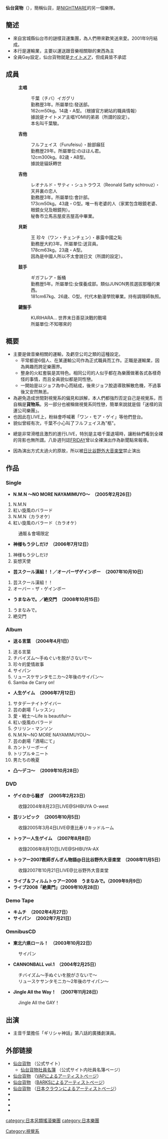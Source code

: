 {{multiple issues|
{{fansite|time=2018-01-06T12:27:59+00:00}}
{{inappropriate tone|time=2018-01-06T12:27:59+00:00}}
{{unreferenced|time=2018-01-06T12:27:59+00:00}}
}}
{{NoteTA
|G1 = Music
}}
'''仙台貨物'''（{{lang-ja|せんだいかもつ}}），簡稱仙貨，是[[NIGHTMARE_(樂團)|NIGHTMARE]]的另一個樂隊。

==簡述==
*來自宮城縣仙台市的謎樣貨運集團，為人們帶來歡笑送來愛。2001年9月結成。
*本行是運輸業，主要以運送跟音樂相關聯的東西為主
*全員Gay設定，仙台貨物就是[[ナイトメア|ナイトメア]]，但成員皆不承認

== 成員 ==
:'''主唱'''
::千葉（チバ）イガグリ 
::勤務歴3年。所屬單位:發送部。 
::162cm50kg。14歳・A型。（根據官方網站的職員情報）　 
::據說是ナイトメア主唱YOMI的弟弟（所謂的設定）。 
::本名叫千葉駿。

:'''吉他'''
::フルフェイス（Furufeisu）・臉部癲狂
::勤務歴29年。所屬單位:のほほん君。 
::12cm300kg。82歳・AB型。 
::據說是貓妖轉世

:'''吉他'''
::レオナルド・サティ・シュトラウス（Reonald Satty schtrouz）・天井裏の恋人
::勤務歴3年。所屬單位:會計部。 
::173cm50kg。43歳・O型。唯一有老婆的人（家累包含眼鏡老婆、眼鏡女兒及眼鏡狗）。 
::秘魯市立馬吉屋皮吉屋高中畢業。

:'''貝斯'''
::王 珍々（ワン・チェンチェン）・暴露中國之恥
::勤務歴大約3年。所屬單位:送貨員。 
::178cm63kg。23歳・A型。 
::因為是中國人所以不太會說日文（所謂的設定）。 

:'''鼓手'''
::ギガフレア・飯桶
::勤務歴5年。所屬單位:女僕養成部。類似JUNON男孩選拔那種的東西。 
::181cm67kg、26歳、O型。代代木動漫學院畢業。持有調理師執照。

:'''鍵盤手'''
::KURIHARA… 世界末日善惡決戰的戰場 
::所屬單位:不知哪來的

== 概要 ==
*主要是做音樂相關的運輸，及虧空公司之類的這種設定。
**平常都是6個人、在某運輸公司作為正式職員而工作。正職是運輸業，因為興趣而跨足樂團界。
**整身的火紅套裝是其特色。相同公司的人似乎都在為樂團做著各式各樣奇怪的事情，而且全員貌似都是同性戀。
**一開始是以ジョフ為中心而結成，後來ジョフ脫退導致解散危機，不過事後又安然無恙。
*為避免造成世間對視覺系的偏見和誤解，本人們都強烈否定自己是視覺系，而自稱是'''貨物系'''。另一部分也被稱做視覺系同性戀，簡單來說就是個「迷樣的貨運公司樂團」。
*也因此在LIVE上，粉絲會呼喊著「ワン・モア・ゲイ」等他們登台。
*貌似曾經有次，千葉不小心叫了フルフェイス為"柩"。

*總是非常滑稽且激烈的進行LIVE，特別是主唱千葉退場時，讓粉絲們看到全裸的背影也無所謂。八卦週刊誌[[FRIDAY|FRIDAY]]曾以全裸演出作為新聞點來報導。

*因為演出方式太過火的原故，所以被[[日比谷野外大音楽堂|日比谷野外大音楽堂]]禁止演出

== 作品 ==
=== Single ===
*'''N.M.N ～NO MORE NAYAMIMUYO～　（2005年2月26日）'''
#N.M.N
#紅い旋風のバラード
#N.M.N（カラオケ）
#紅い旋風のバラード（カラオケ）
:通販＆會場限定

*'''神様もう少しだけ　（2006年7月12日）'''
#神様もう少しだけ
#妄想天使

*'''芸スクール漢組！！／オーバーザゲインボー　（2007年10月10日）'''
#芸スクール漢組！！ 
#オーバー・ザ・ゲインボー

*'''うまなみで。／絶交門　（2008年10月15日）'''
#うまなみで。
#絶交門

=== Album ===
*'''送る言葉　（2004年4月1日）'''
#送る言葉 
#チバイズム～手ぬぐいを脱がさないで～
#珍々的愛情故事 
#サイパン 
#リュースケサンタモニカ～2年後のサイパン～
#Samba de Carry on! 

*'''人生ゲイム　（2006年7月12日）'''
#サタデーナイトゲイバー
#芸の劇場「レッスン」
#愛・戦士～Life is beautiful～
#紅い旋風のバラード
#クリリン・マンソン
#N.M.N～NO MORE NAYAMIMUYOU～ 
#芸の劇場「酒場にて」
#カントリーボーイ
#トリプル☆ニート 
#男たちの晩夏 

*'''凸～デコ～　（2009年10月28日）'''

=== DVD ===
*'''ゲイのから騒ぎ　（2005年2月23日）'''
:收錄2004年8月23日LIVE@SHIBUYA O-west
*'''芸リンピック　（2005年10月5日）'''
:收錄2005年3月4日LIVE@恵比寿リキッドルーム
*'''トゥアー人生ゲイム　（2007年8月8日）'''
:收錄2006年8月10日LIVE@SHIBUYA-AX
*'''トゥアー2007教師ぎんぎん物語@日比谷野外大音楽堂　（2008年11月5日）'''
:收錄2007年10月21日LIVE@比谷野外大音楽堂
*'''ライブ＆フィルムトゥアー2008　うまなみで。（2009年9月9日）'''
*'''ライブ2008「絶黄門」（2009年10月28日）'''

=== Demo Tape ===
*'''キムチ　（2002年4月27日）'''
*'''サイパン　（2002年7月21日）'''

=== OmnibusCD ===
*'''東北六県ロール！　（2003年10月22日）'''
:サイパン

*'''CANNONBALL vol.1　（2004年2月25日）'''
:チバイズム～手ぬぐいを脱がさないで～
:リュースケサンタモニカ～2年後のサイパン～

*'''Jingle All the Way！　（2007年11月28日）'''
:Jingle All the GAY！

== 出演 ==
*主音千葉擔任「ギリシャ神話」第八話的廣播劇演員。

==外部链接==
* [http://www.sendaikamotsu.net/ 仙台貨物] {{Wayback|url=http://www.sendaikamotsu.net/ |date=20201101130559 }}（公式サイト）
** [http://www.sendaikamotsu.net/profile.html 仙台貨物社員名簿] {{Wayback|url=http://www.sendaikamotsu.net/profile.html |date=20200118202206 }}（公式サイト内社員名簿ページ）
* [https://www.vap.co.jp/kamotsu/ 仙台貨物] {{Wayback|url=https://www.vap.co.jp/kamotsu/ |date=20151025211035 }}（[[バップ|VAP]]によるアーティストページ）
* [http://www.barks.jp/feature/?id=1000025243 仙台貨物] {{Wayback|url=http://www.barks.jp/feature/?id=1000025243 |date=20140325033039 }}（[[BARKS|BARKS]]によるアーティストページ）
* [http://www.crownrecord.co.jp/artist/sendaikamotsu/ 仙台貨物] {{Wayback|url=http://www.crownrecord.co.jp/artist/sendaikamotsu/ |date=20130513164501 }}（[[日本クラウン|日本クラウン]]によるアーティストページ）
* {{Twitter|Kamotsu_Staff|仙台貨物_Staff}}
* {{Twitter|IGAGURI_Chiba|イガグリ千葉}}
* {{Twitter|sendai_kmt_full|仙台貨物 フルフェイス}}
* {{Facebook|SENDAIKAMOTSU.officialpage}}

[[category:日本另類搖滾樂團|category:日本另類搖滾樂團]]
[[category:日本樂團|category:日本樂團]]
[[Category:視覺系|Category:視覺系]]